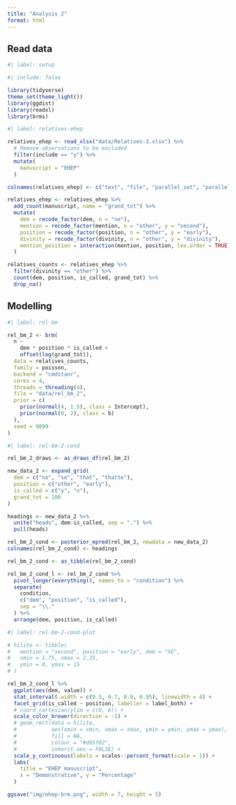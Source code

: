 ```yaml
---
title: "Analysis 2"
format: html
---
```


## Read data

```r
#| label: setup

#| include: false

library(tidyverse)
theme_set(theme_light())
library(ggdist)
library(readxl)
library(brms)

```

```r
#| label: relatives-ehep

relatives_ehep <- read_xlsx("data/Relatives-3.xlsx") %>%
  # Remove observations to be excluded
  filter(include == "y") %>%
  mutate(
    manuscript = "EHEP"
  )

colnames(relatives_ehep) <- c("text", "file", "parallel_set", "parallel_set_id", "dem", "mention", "include", "position", "correlative", "the", "divinity", "generic", "be", "antecedent", "is_called", "extraposed", "verb_only_intervenes", "noun_only_intervenes", "detail", "manuscript")

relatives_ehep <- relatives_ehep %>%
  add_count(manuscript, name = "grand_tot") %>%
  mutate(
    dem = recode_factor(dem, n = "no"),
    mention = recode_factor(mention, n = "other", y = "second"),
    position = recode_factor(position, n = "other", y = "early"),
    divinity = recode_factor(divinity, n = "other", y = "divinity"),
    mention_position = interaction(mention, position, lex.order = TRUE)
  )

relatives_counts <- relatives_ehep %>%
  filter(divinity == "other") %>%
  count(dem, position, is_called, grand_tot) %>%
  drop_na()
```

## Modelling

```r
#| label: rel-bm

rel_bm_2 <- brm(
  n ~
    dem * position * is_called +
    offset(log(grand_tot)),
  data = relatives_counts,
  family = poisson,
  backend = "cmdstanr",
  cores = 4,
  threads = threading(4),
  file = "data/rel_bm_2",
  prior = c(
    prior(normal(4, 1.5), class = Intercept),
    prior(normal(0, 2), class = b)
  ),
  seed = 9899
)
```

```r
#| label: rel-bm-2-cond

rel_bm_2_draws <- as_draws_df(rel_bm_2)

new_data_2 <- expand_grid(
  dem = c("no", "se", "that", "thatte"),
  position = c("other", "early"),
  is_called = c("y", "n"),
  grand_tot = 100
)

headings <- new_data_2 %>%
  unite("heads", dem:is_called, sep = ".") %>%
  pull(heads)

rel_bm_2_cond <- posterior_epred(rel_bm_2, newdata = new_data_2)
colnames(rel_bm_2_cond) <- headings

rel_bm_2_cond <- as_tibble(rel_bm_2_cond)

rel_bm_2_cond_l <- rel_bm_2_cond %>%
  pivot_longer(everything(), names_to = "condition") %>%
  separate(
    condition,
    c("dem", "position", "is_called"),
    sep = "\\."
  ) %>%
  arrange(dem, position, is_called)
```

```r
#| label: rel-bm-2-cond-plot

# hilite <- tibble(
#   mention = "second", position = "early", dem = "SE",
#   xmin = 1.75, xmax = 2.25,
#   ymin = 0, ymax = 15
# )

rel_bm_2_cond_l %>%
  ggplot(aes(dem, value)) +
  stat_interval(.width = c(0.5, 0.7, 0.9, 0.95), linewidth = 4) +
  facet_grid(is_called ~ position, labeller = label_both) +
  # coord_cartesian(ylim = c(0, 6)) +
  scale_color_brewer(direction = -1) +
  # geom_rect(data = hilite,
  #           aes(xmin = xmin, xmax = xmax, ymin = ymin, ymax = ymax),
  #           fill = NA,
  #           colour = "#d95f02",
  #           inherit.aes = FALSE) +
  scale_y_continuous(labels = scales::percent_format(scale = 1)) +
  labs(
    title = "EHEP manuscript",
    x = "Demonstrative", y = "Percentage"
  )

ggsave("img/ehep-brm.png", width = 7, height = 5)
```
